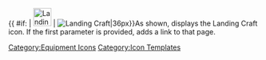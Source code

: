 {{ #if: {{{1|}}} | [[File:LandingCraft.png|36px|link={{{1}}}]] | [[File:LandingCraft.png|Landing Craft|36px]]}}<noinclude>As shown, displays the Landing Craft icon.  If the first parameter is provided, adds a link to that page.
[[Category:Equipment Icons]] [[Category:Icon Templates]]</noinclude>